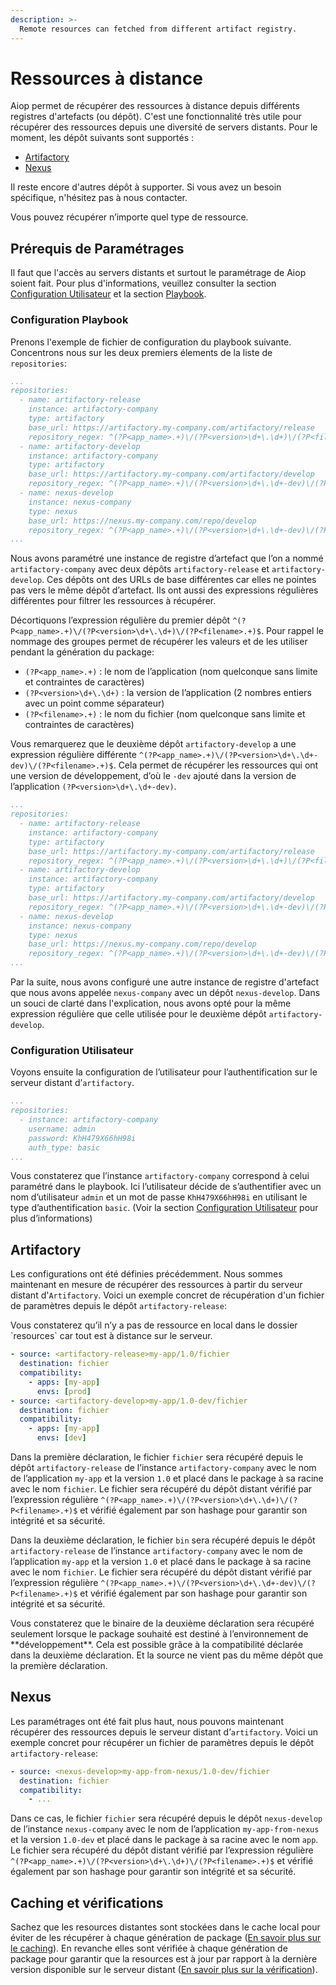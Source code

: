 ```yaml
---
description: >-
  Remote resources can fetched from different artifact registry.
---
```


# Ressources à distance

Aiop permet de récupérer des ressources à distance depuis différents registres d'artefacts (ou dépôt). C'est une fonctionnalité très utile pour récupérer des ressources depuis une diversité de servers distants. Pour le moment, les dépôt suivants sont supportés :

- [Artifactory](#artifactory)
- [Nexus](#nexus)

<Callout type="info" emoji="ℹ️">
Il reste encore d'autres dépôt à supporter. Si vous avez un besoin spécifique, n'hésitez pas à nous contacter.
</Callout>

Vous pouvez récupérer n’importe quel type de ressource.

## Prérequis de Paramétrages

Il faut que l'accès au servers distants et surtout le paramétrage de Aiop soient fait. Pour plus d'informations, veuillez consulter la section [Configuration Utilisateur](/docs/configurations/user#structure-du-fichier-de-configuration) et la section [Playbook](/docs/configurations/playbook).

### Configuration Playbook

Prenons l'exemple de fichier de configuration du playbook suivante. Concentrons nous sur les deux premiers élements de la liste de `repositories`:

```yaml {3-12} filename="~/.aiop/config.yaml"
...
repositories:
  - name: artifactory-release
    instance: artifactory-company
    type: artifactory
    base_url: https://artifactory.my-company.com/artifactory/release
    repository_regex: ^(?P<app_name>.+)\/(?P<version>\d+\.\d+)\/(?P<filename>.+)$
  - name: artifactory-develop
    instance: artifactory-company
    type: artifactory
    base_url: https://artifactory.my-company.com/artifactory/develop
    repository_regex: ^(?P<app_name>.+)\/(?P<version>\d+\.\d+-dev)\/(?P<filename>.+)$
  - name: nexus-develop
    instance: nexus-company
    type: nexus
    base_url: https://nexus.my-company.com/repo/develop
    repository_regex: ^(?P<app_name>.+)\/(?P<version>\d+\.\d+-dev)\/(?P<filename>.+)$
...
```

Nous avons paramétré une instance de registre d’artefact que l’on a nommé `artifactory-company` avec deux dépôts `artifactory-release` et `artifactory-develop`. Ces dépôts ont des URLs de base différentes car elles ne pointes pas vers le même dépôt d’artefact. Ils ont aussi des expressions régulières différentes pour filtrer les ressources à récupérer.

Décortiquons l’expression régulière du premier dépôt `^(?P<app_name>.+)\/(?P<version>\d+\.\d+)\/(?P<filename>.+)$`. Pour rappel le nommage des groupes permet de récupérer les valeurs et de les utiliser pendant la génération du package:
- `(?P<app_name>.+)` : le nom de l’application (nom quelconque sans limite et contraintes de caractères)
- `(?P<version>\d+\.\d+)` : la version de l’application (2 nombres entiers avec un point comme séparateur)
- `(?P<filename>.+)` : le nom du fichier (nom quelconque sans limite et contraintes de caractères)

Vous remarquerez que le deuxième dépôt `artifactory-develop` a une expression régulière différente `^(?P<app_name>.+)\/(?P<version>\d+\.\d+-dev)\/(?P<filename>.+)$`. Cela permet de récupérer les ressources qui ont une version de développement, d’où le `-dev` ajouté dans la version de l’application `(?P<version>\d+\.\d+-dev)`.

```yaml {13-17} filename="~/.aiop/config.yaml"
...
repositories:
  - name: artifactory-release
    instance: artifactory-company
    type: artifactory
    base_url: https://artifactory.my-company.com/artifactory/release
    repository_regex: ^(?P<app_name>.+)\/(?P<version>\d+\.\d+)\/(?P<filename>.+)$
  - name: artifactory-develop
    instance: artifactory-company
    type: artifactory
    base_url: https://artifactory.my-company.com/artifactory/develop
    repository_regex: ^(?P<app_name>.+)\/(?P<version>\d+\.\d+-dev)\/(?P<filename>.+)$
  - name: nexus-develop
    instance: nexus-company
    type: nexus
    base_url: https://nexus.my-company.com/repo/develop
    repository_regex: ^(?P<app_name>.+)\/(?P<version>\d+\.\d+-dev)\/(?P<filename>.+)$
...
```

Par la suite, nous avons configuré une autre instance de registre d'artefact que nous avons appelée `nexus-company` avec un dépôt `nexus-develop`. Dans un souci de clarté dans l'explication, nous avons opté pour la même expression régulière que celle utilisée pour le deuxième dépôt `artifactory-develop`.

### Configuration Utilisateur

Voyons ensuite la configuration de l’utilisateur pour l’authentification sur le serveur distant d’`artifactory`.

```yaml {3-6} filename="~/.aiop/config.yaml"
...
repositories:
  - instance: artifactory-company
    username: admin
    password: KhH479X66hH98i
    auth_type: basic
...
```

Vous constaterez que l’instance `artifactory-company` correspond à celui paramétré dans le playbook. Ici l’utilisateur décide de s’authentifier avec un nom d’utilisateur `admin` et un mot de passe `KhH479X66hH98i` en utilisant le type d’authentification `basic`. (Voir la section [Configuration Utilisateur](/docs/configurations/user#personalisation) pour plus d’informations)

## Artifactory

Les configurations ont été définies précédemment. Nous sommes maintenant en mesure de récupérer des ressources à partir du serveur distant d'`Artifactory`. Voici un exemple concret de récupération d'un fichier de paramètres depuis le dépôt `artifactory-release`:

<FileTree>
  <FileTree.Folder name="playbook" defaultOpen>
    <FileTree.Folder name=".git">
        <FileTree.File name="..." />
    </FileTree.Folder>
    <FileTree.Folder name=".aiop">
        <FileTree.File name="inventory_config.yml" />
        <FileTree.File name="inventory.yml" />
        <FileTree.File name="playbook.yml" />
    </FileTree.Folder>
    <FileTree.Folder name="resources" defaultOpen>
        <FileTree.File name=".aml" />
    </FileTree.Folder>
  </FileTree.Folder>
</FileTree>

<Callout type="info" emoji="ℹ️">
Vous constaterez qu’il n’y a pas de ressource en local dans le dossier `resources` car tout est à distance sur le serveur.
</Callout>

```yaml {1, 6} filename="resources/.aml" /<artifactory-release>/ /<artifactory-develop>/
- source: <artifactory-release>my-app/1.0/fichier
  destination: fichier
  compatibility:
    - apps: [my-app]
      envs: [prod]
- source: <artifactory-develop>my-app/1.0-dev/fichier
  destination: fichier
  compatibility:
    - apps: [my-app]
      envs: [dev]
```

Dans la première déclaration, le fichier `fichier` sera récupéré depuis le dépôt `artifactory-release` de l’instance `artifactory-company` avec le nom de l’application `my-app` et la version `1.0` et placé dans le package à sa racine avec le nom `fichier`. Le fichier sera récupéré du dépôt distant vérifié par l’expression régulière `^(?P<app_name>.+)\/(?P<version>\d+\.\d+)\/(?P<filename>.+)$` et vérifié également par son hashage pour garantir son intégrité et sa sécurité.

Dans la deuxième déclaration, le fichier `bin` sera récupéré depuis le dépôt `artifactory-release` de l’instance `artifactory-company` avec le nom de l’application `my-app` et la version `1.0` et placé dans le package à sa racine avec le nom `fichier`. Le fichier sera récupéré du dépôt distant vérifié par l’expression régulière `^(?P<app_name>.+)\/(?P<version>\d+\.\d+-dev)\/(?P<filename>.+)$` et vérifié également par son hashage pour garantir son intégrité et sa sécurité.

<Callout type="info" emoji="ℹ️">
Vous constaterez que le binaire de la deuxième déclaration sera récupéré seulement lorsque le package souhaité est destiné à l’environnement de **développement**. Cela est possible grâce à la compatibilité déclarée dans la deuxième déclaration. Et la source ne vient pas du même dépôt que la première déclaration.
</Callout>

## Nexus

Les paramétrages ont été fait plus haut, nous pouvons maintenant récupérer des ressources depuis le serveur distant d’`artifactory`. Voici un exemple concret pour récupérer un fichier de paramètres depuis le dépôt `artifactory-release`:

<FileTree>
  <FileTree.Folder name="playbook" defaultOpen>
    <FileTree.Folder name=".git">
        <FileTree.File name="..." />
    </FileTree.Folder>
    <FileTree.Folder name=".aiop">
        <FileTree.File name="inventory_config.yml" />
        <FileTree.File name="inventory.yml" />
        <FileTree.File name="playbook.yml" />
    </FileTree.Folder>
    <FileTree.Folder name="resources" defaultOpen>
        <FileTree.File name=".aml" />
    </FileTree.Folder>
  </FileTree.Folder>
</FileTree>

```yaml {1} filename="resources/.aml" /<nexus-develop>/
- source: <nexus-develop>my-app-from-nexus/1.0-dev/fichier
  destination: fichier
  compatibility:
    - ...
```

Dans ce cas, le fichier `fichier` sera récupéré depuis le dépôt `nexus-develop` de l’instance `nexus-company` avec le nom de l’application `my-app-from-nexus` et la version `1.0-dev` et placé dans le package à sa racine avec le nom `app`. Le fichier sera récupéré du dépôt distant vérifié par l’expression régulière `^(?P<app_name>.+)\/(?P<version>\d+\.\d+)\/(?P<filename>.+)$` et vérifié également par son hashage pour garantir son intégrité et sa sécurité.

## Caching et vérifications

Sachez que les resources distantes sont stockées dans le cache local pour éviter de les récupérer à chaque génération de package ([En savoir plus sur le caching](/docs/caching)). En revanche elles sont vérifiée à chaque génération de package pour garantir que la resources est à jour par rapport à la dernière version disponible sur le serveur distant ([En savoir plus sur la vérification](/docs/cli/build)).
